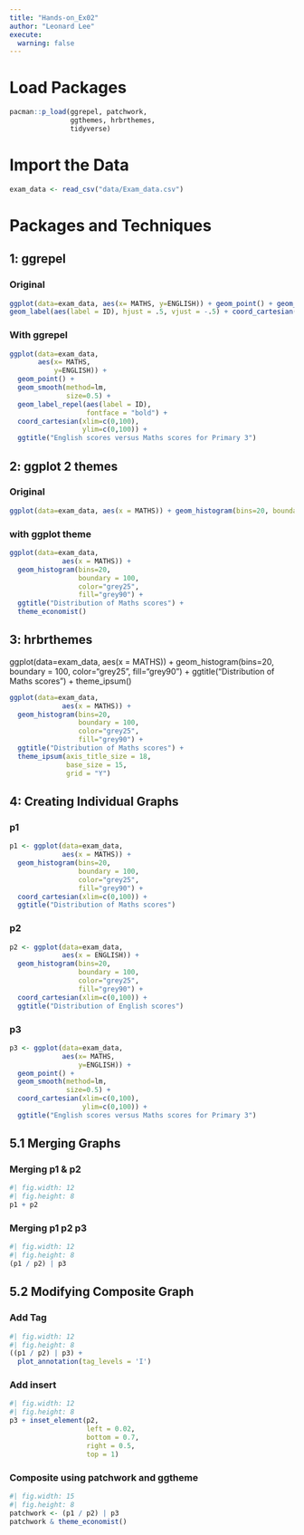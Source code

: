 ```yaml
---
title: "Hands-on_Ex02"
author: "Leonard Lee"
execute:
  warning: false
---
```


# Load Packages

```r
pacman::p_load(ggrepel, patchwork,
               ggthemes, hrbrthemes,
               tidyverse)
```

# Import the Data

```r

exam_data <- read_csv("data/Exam_data.csv")

```

# Packages and Techniques

## 1: ggrepel

::: panel-tabset
### Original

```r
ggplot(data=exam_data, aes(x= MATHS, y=ENGLISH)) + geom_point() + geom_smooth(method=lm, size=0.5) +
geom_label(aes(label = ID), hjust = .5, vjust = -.5) + coord_cartesian(xlim=c(0,100), ylim=c(0,100)) + ggtitle("English scores versus Maths scores for Primary 3")
```

### With ggrepel

```r
ggplot(data=exam_data, 
       aes(x= MATHS, 
           y=ENGLISH)) +
  geom_point() +
  geom_smooth(method=lm, 
              size=0.5) +  
  geom_label_repel(aes(label = ID), 
                   fontface = "bold") +
  coord_cartesian(xlim=c(0,100),
                  ylim=c(0,100)) +
  ggtitle("English scores versus Maths scores for Primary 3")
```
:::

## 2: ggplot 2 themes

::: panel-tabset
### Original

```r
ggplot(data=exam_data, aes(x = MATHS)) + geom_histogram(bins=20, boundary = 100, color="grey25", fill="grey90") + theme_gray() + ggtitle("Distribution of Maths scores")
```

### with ggplot theme

```r
ggplot(data=exam_data, 
             aes(x = MATHS)) +
  geom_histogram(bins=20, 
                 boundary = 100,
                 color="grey25", 
                 fill="grey90") +
  ggtitle("Distribution of Maths scores") +
  theme_economist()
```
:::

## 3: hrbrthemes

ggplot(data=exam_data, aes(x = MATHS)) + geom_histogram(bins=20, boundary = 100, color="grey25", fill="grey90") + ggtitle("Distribution of Maths scores") + theme_ipsum()

```r
ggplot(data=exam_data, 
             aes(x = MATHS)) +
  geom_histogram(bins=20, 
                 boundary = 100,
                 color="grey25", 
                 fill="grey90") +
  ggtitle("Distribution of Maths scores") +
  theme_ipsum(axis_title_size = 18,
              base_size = 15,
              grid = "Y")
```

## 4: Creating Individual Graphs

::: panel-tabset
### p1

```r
p1 <- ggplot(data=exam_data, 
             aes(x = MATHS)) +
  geom_histogram(bins=20, 
                 boundary = 100,
                 color="grey25", 
                 fill="grey90") + 
  coord_cartesian(xlim=c(0,100)) +
  ggtitle("Distribution of Maths scores")
```

### p2

```r
p2 <- ggplot(data=exam_data, 
             aes(x = ENGLISH)) +
  geom_histogram(bins=20, 
                 boundary = 100,
                 color="grey25", 
                 fill="grey90") +
  coord_cartesian(xlim=c(0,100)) +
  ggtitle("Distribution of English scores")
```

### p3

```r
p3 <- ggplot(data=exam_data, 
             aes(x= MATHS, 
                 y=ENGLISH)) +
  geom_point() +
  geom_smooth(method=lm, 
              size=0.5) +  
  coord_cartesian(xlim=c(0,100),
                  ylim=c(0,100)) +
  ggtitle("English scores versus Maths scores for Primary 3")
```
:::

## 5.1 Merging Graphs

::: panel-tabset
### Merging p1 & p2

```r
#| fig.width: 12
#| fig.height: 8
p1 + p2
```

### Merging p1 p2 p3

```r
#| fig.width: 12
#| fig.height: 8
(p1 / p2) | p3 
```
:::

## 5.2 Modifying Composite Graph

::: panel-tabset
### Add Tag

```r
#| fig.width: 12
#| fig.height: 8
((p1 / p2) | p3) + 
  plot_annotation(tag_levels = 'I')
```

### Add insert

```r
#| fig.width: 12
#| fig.height: 8
p3 + inset_element(p2, 
                   left = 0.02, 
                   bottom = 0.7, 
                   right = 0.5, 
                   top = 1)
```

### Composite using patchwork and ggtheme

```r
#| fig.width: 15
#| fig.height: 8
patchwork <- (p1 / p2) | p3
patchwork & theme_economist()
```
:::
